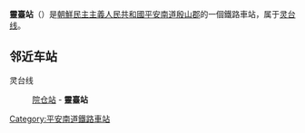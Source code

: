 {{unreferenced|time=2015-01-31T06:19:55+00:00}}
{{朝鮮半島車站資訊
|公司色 = blue
|文字色 = 
|站名 = 靈臺站
|圖片 = 
|pxl = 
|圖片說明 =
|前一站 = [[院仓站|院仓]]
|前一站距離 = 7.1
|後一站距離 = 
|後一站 = 
|所屬路線 = [[灵台线|灵台线]]
|距離 = 7.1
|起點站 = [[院仓站|院仓]]
|諺文 = 령대역
|朝鮮漢字 = 靈臺驛
|文觀部式 = 
|馬-賴式 = Ryŏngdae-yŏk
|副站名 = 
|車站編號 = 
|停站路線數 = 
|所屬公司 = [[朝鮮民主主義人民共和國鐵道省|朝鮮民主主義人民共和國鐵道省]]
|所在地 =[[平安南道|平安南道]][[殷山郡|殷山郡]]
|車站構造 = 地面车站
|月台配置 = 
|啟用年月日 =
|廢站年月日 = 
|上下車人次 = 
|統計年度 = 
|轉車 = 
|備註 = 
|全寬備註 = 
}}

'''靈臺站'''（{{lang-ko|령대역}}）是[[朝鮮民主主義人民共和國|朝鮮民主主義人民共和國]][[平安南道|平安南道]][[殷山郡|殷山郡]]的一個鐵路車站，属于[[灵台线|灵台线]]。

==邻近车站==
灵台线
:[[院仓站|院仓站]] - '''靈臺站'''

{{朝鲜铁路小作品}}

{{灵台线}}

[[Category:平安南道鐵路車站|Category:平安南道鐵路車站]]